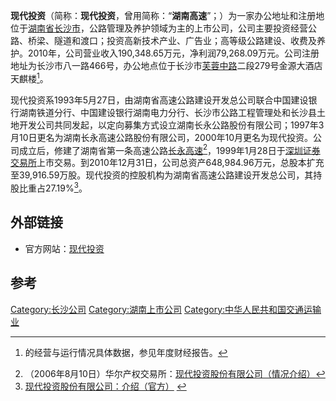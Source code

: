 '''现代投资'''（简称：'''现代投资'''，曾用简称：“'''湖南高速'''”；{{Szse|000900}}）为一家办公地址和注册地位于[[湖南省|湖南省]][[长沙市|长沙市]]，公路管理及养护领域为主的上市公司，公司主要投资经营公路、桥梁、隧道和渡口；投资高新技术产业、广告业；高等级公路建设、收费及养护。2010年，公司营业收入190,348.65万元，净利润79,268.09万元。公司注册地址为长沙市八一路466号，办公地点位于长沙市[[芙蓉路|芙蓉中路]]二段279号金源大酒店天麒楼<ref>{{subst:PAGENAME}}的经营与运行情况具体数据，参见{{subst:PAGENAME}}年度财经报告。</ref>。

现代投资系1993年5月27日，由湖南省高速公路建设开发总公司联合中国建设银行湖南铁道分行、中国建设银行湖南电力分行、长沙市公路工程管理处和长沙县土地开发公司共同发起，以定向募集方式设立湖南长永公路股份有限公司；1997年3月10日更名为湖南长永高速公路股份有限公司，2000年10月更名为现代投资。公司成立后，修建了湖南省第一条高速公路[[长永高速公路|长永高速]]<ref>（2006年8月10日）华尔产权交易所：[http://www.wex.com.cn/search/invest/index.php?modules=show&id=854 现代投资股份有限公司（情况介绍）]{{dead link|date=2018年3月 |bot=InternetArchiveBot |fix-attempted=yes }}</ref>，1999年1月28日于[[深圳证券交易所|深圳证券交易所]]上市交易。到2010年12月31日，公司总资产648,984.96万元，总股本扩充至39,916.59万股。现代投资的控股机构为湖南省高速公路建设开发总公司，其持股比重占27.19%<ref>[http://www.xdtz.net/xdtz/channels/3.html 现代投资股份有限公司：介绍（官方）] {{webarchive|url=https://web.archive.org/web/20120205180412/http://xdtz.net/xdtz/channels/3.html |date=2012-02-05 }}</ref>。

== 外部链接 ==
* 官方网站：[https://web.archive.org/web/20120205180417/http://xdtz.net/xdtz/index.html 现代投资]

==参考==
{{reflist}}

[[Category:长沙公司|Category:长沙公司]]
[[Category:湖南上市公司|Category:湖南上市公司]]
[[Category:中华人民共和国交通运输业|Category:中华人民共和国交通运输业]]
